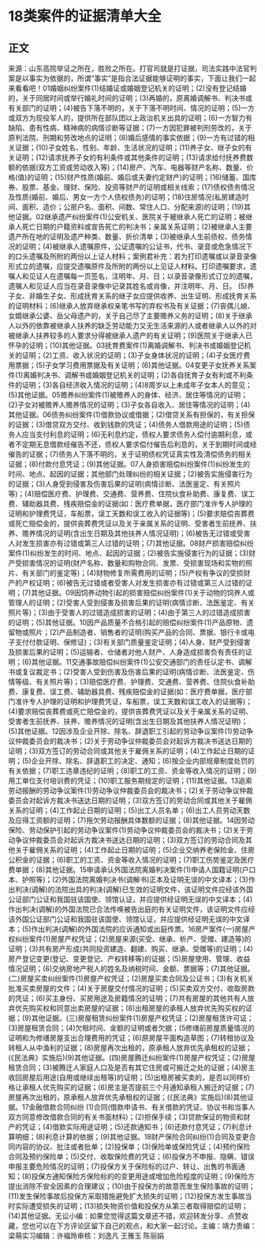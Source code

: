 # 18类案件的证据清单大全
## 正文
来源：山东高院举证之所在，胜败之所在。打官司就是打证据，司法实践中法官判案是以事实为依据的，所谓“事实”是指合法证据能够证明的事实，下面让我们一起来看看吧！01婚姻纠纷案件(1)结婚证或婚姻登记机关的证明；(2)没有登记结婚的，关于同居时间或举行婚礼时间的证明；(3)再婚的，原离婚调解书、判决书或有关部门的证明；(4)被告下落不明的，关于下落不明时间、情况的证明；(5)一方或双方为现役军人的，提供所在部队团以上政治机关出具的证明；(6)一方智力有缺陷、患有性病、精神病的病情诊断等证据；(7)一方因犯罪被判刑劳改的，关于原判法院、刑期和劳改地点的证明；(8)婚后感情的事实依据；(9)一方有过错的相关证据；(10)子女姓名、性别、年龄、生活状况的证明；(11)养子女、继子女的有关证明；(12)请求抚养子女的有利条件或其他条件的证明；(13)请求给付抚养费数额的依据(双方工资或劳动收入等)；(14)房产、汽车、电器等财产名称、数量、价格(值)的证明；(15)财产性质(婚前、婚后或夫妻约定财产)的证明；(16)储蓄、国库券、股票、基金、理财、保险、投资等财产的证明或相关线索；(17)债权债务情况及性质(婚前、婚后、男女一方个人债权债务)的证明；(18)住房情况(私房建造时间、面积、造价；公房户名、面积、间数、常住人口、分配来源)的证明；(19)其他证据。02继承遗产纠纷案件(1)公安机关、医院关于被继承人死亡的证明；被继承人死亡日期的户籍资料或宣告死亡的判决书；亲属关系证明；(2)被继承人主要遗产所在地的证明及遗产种类、数量、折价清单；(3)被继承人生前债权、债务情况的证明；(4)被继承人遗嘱原件，公证遗嘱的公证书，代书、录音或危急情况下的口头遗嘱及所附的两份以上证人材料；案例君补充：若为打印遗嘱或以录音录像形式立的遗嘱，应提交遗嘱原件及所附的两份以上见证人材料。打印遗嘱要求，遗嘱人和见证人在遗嘱每一页签名，注明年、月、日；以录音录像形式订立的遗嘱，遗嘱人和见证人应当在录音录像中记录其姓名或肖像，并注明年、月、日。 (5)养子女、非婚生子女、形成抚育关系的继子女应提供收养、出生证明、形成抚育关系的证明材料；(6)继承人放弃继承权亲笔书写的弃权书及有关证据；(7)丧偶儿媳、女婿继承公婆、岳父母遗产的，关于自己尽了主要赡养义务的证明；(8)关于继承人以外的依靠被继承人扶养的缺乏劳动能力又无生活来源的人或者继承人以外的对被继承人扶养较多的人要求分得被继承人遗产的有关证明；(9)医院关于继承人已怀孕的证明；(10)其他证据。03抚育费案件(1)离婚调解书、判决书或婚姻登记机关的证明；(2)工资、收入状况的证明；(3)子女身体状况的证明；(4)子女医疗费用票据；(5)子女学习费用票据及有关证明；(6)其他证据。04变更子女抚养关系案件(1)离婚判决书、调解书或婚姻登记机关的证明；(2)各自抚育子女有利或不利条件的证明；(3)各自经济收入情况的证明；(4)8周岁以上未成年子女本人的意见；(5)其他证据。05赡养纠纷案件(1)被赡养人的身体、经济、居住等情况的证明；(2)子女对被赡养人赡养情况的证明；(3)子女各自收入、居住等情况的证明；(4)其他证据。06债务纠纷案件(1)借款协议或借据；(2)借贷关系有担保的，有关担保的证据；(3)借贷双方交付、收到钱款的凭证；(4)债务人借款用途的证明；(5)债务人应当支付利息的证明；(6)无利息约定，债权人要求债务人偿付逾期利息，或者不定期无息借款经催告不还，债权人要求偿付催告后利息的，关于到期时间或经催告的证据；(7)债务人下落不明的，关于证明债权凭证真实性及清偿债务的相关证据；(8)付款付息凭证；(9)其他证据。07人身损害赔偿纠纷案件(1)纠纷发生的时间、地点、起因的证据；其他部门处理纠纷的相关证据；(2)被告实施侵害行为的证据；(3)人身受到侵害及伤害后果的证明(病情诊断、法医鉴定、有关照片等)；(4)赔偿医疗费、护理费、交通费、营养费、住院伙食补助费、康复费、误工费、辅助器具费、残疾赔偿金的证据(如：医疗费单据，医疗部门准许专人护理的证明和护理费凭证，车船票，误工天数和误工收入的证据等)；(5)要求赔偿丧葬费或死亡赔偿金的，提供丧葬费凭证以及关于亲属关系的证明、受害者生前抚养、扶养、赡养情况的证明(含出生日期及其他扶养人情况证明)；(6)被告无过错或受害人对发生损害亦有过错或第三人过错的证明；(7)其他证据。08财产损害赔偿纠纷案件(1)纠纷发生的时间、地点、起因的证据；(2)被告实施侵害行为的证据；(3)财产受损害情况的证明(财产名称、数量和购物合同、发票、受损害现场和实物的照片、有关部门的鉴定等)；(4)财物修复所需费用的证明；(5)产权有争议的受损财产的产权证明；(6)被告无过错或者受害人对发生损害亦有过错或第三人过错的证明；(7)其他证据。09因饲养动物引起的损害赔偿纠纷案件(1)关于动物的饲养人或管理人的证明；(2)受害人受到侵害及损害后果的证明(病情诊断、法医鉴定、有关照片等)；(3)由于受害人的过错造成损害的证明；(4)由于第三人的过错造成损害的证明；(5)其他证据。10因产品质量不合格引起的赔偿纠纷案件(1)产品原物、遗留物或照片；(2)产品制造者、销售者的证明(购买产品的合同、票据、银行卡或电子支付付款证明、保修证)；(3)有关部门质量鉴定证明；(4)人身、财产受到侵害及损害后果的证明；(5)运输者、仓储者对他人财产、人身造成损害负有责任的证明；(6)其他证据。11交通事故赔偿纠纷案件(1)公安交通部门的责任认定书、调解书或复议裁定书；(2)受害人受到伤害及伤害后果的证明(病情诊断、法医鉴定、伤情等级、有关照片等)；(3)赔偿医疗费、护理费、交通费、营养费、住院伙食补助费、康复费、误工费、辅助器具费、残疾赔偿金的证据(如：医疗费单据，医疗部门准许专人护理的证明和护理费凭证，车船票，误工天数和误工收入的证据等)；(4)要求赔偿丧葬费或死亡赔偿金的，提供丧葬费凭证以及关于亲属关系的证明、受害者生前抚养、扶养、赡养情况的证明(含出生日期及其他扶养人情况证明)；(5)其他证据。12因涉及企业开除、除名、辞退职工引起的劳动争议案件(1)劳动争议仲裁委员会的裁决书；(2)关于劳动争议仲裁委员会对起诉方裁决书送达日期的证明；(3)双方签订的劳动合同或其他关于雇佣关系的证明；(4)工作起止日期的证明；(5)企业开除、除名、辞退职工的决定、通知；(6)按企业内部规章制度处罚的有关依据；(7)职工违章违纪的证明；(8)职工的工资、资金等收入情况的证明；(9)用工单位支付培训费的凭证；(10)职工服务期规定的证明；(11)其他证据。13追索劳动报酬的劳动争议案件(1)劳动争议仲裁委员会的裁决书；(2)关于劳动争议仲裁委员会对起诉方裁决书送达日期的证明；(3)双方签订的劳动合同或其他关于雇佣关系的证明；(4)工作起止日期的证明；(5)出工人员名单；(6)出工人员劳动天数及应得工资额的证明；(7)拖欠劳动报酬具体数额的证据；(8)其他证据。14因劳动保险、劳动保护引起的劳动争议案件(1)劳动争议仲裁委员会的裁决书；(2)关于劳动争议仲裁委员会对起诉方裁决书送达日期的证明；(3)双方签订的劳动合同及其他关于雇佣关系的证明；(4)工作起止日期的证明；(5)企业交纳养老保险金、住房公积金的证据；(6)职工的工资、资金等收入情况的证明；(7)职工伤势鉴定及医疗费单据；(8)其他证据。15申请承认外国法院离婚判决案件(1)申请人国籍证明(户口本、护照等)；(2)外国法院离婚判决书(调解书)正本及证明无误的中文译本；(3)作出判决(调解)的法院出具的判决(调解)已生效的证明文件，该证明文件应经该外国公证部门公证和我国驻该国使、领馆认证，并应提供经证明无误的中文译本；(4)作出判决(调解)的外国法院已合法传唤被告出庭的有关证明文件，该证明文件应经该外国公证部门公证和我国驻该国使、领馆认证，并应提供经证明无误的中文译本；(5)作出判决(调解)的外国法院的应诉通知或出庭传票。16房产案件(一)房屋产权纠纷案件(1)房屋产权凭证；(2)房屋来源(买受、继承、析产、受赠、建造等)的证明；(3)共有房产形成(共同投资建造、翻建、购买、继承、受赠等)的证明；(4)房产登记变更(登记、变更登记、产权转移等)的证据；(5)房屋使用、管理、收益情况证明；(6)交纳房地产税人的姓名及纳税时间、金额、票据等；(7)其他证据。(二)房屋买卖纠纷案件(1)房屋产权凭证；(2)房屋买卖合同及公证书；(3)有关机关批准买卖房屋的文件；(4)关于房屋交付情况的证明；(5)买卖双方交付、收取房款的凭证；(6)买主身份、买房用途及房籍情况的证明；(7)共有房屋的其他共有人放弃优先购买权和同意出卖房屋的证据；(8)出租房屋的承租人放弃优先购买权的证据；(9)其他证据。(三)房屋租赁纠纷案件(1)房屋产权凭证；(2)房屋租赁许可证；(3)房屋租赁合同；(4)欠租时间、金额的证明或者欠据；(5修缮前房屋质量情况的证明和为修缮房屋支出合理费用的凭证；(6)原房屋平面构造草图；(7)转租协议及转租人从中渔利的证据；(8)房屋再次出租的，原承租人放弃优先承租权的证据；(《民法典》实施后)(9)其他证据。(四)房屋腾迁纠纷案件(1)房屋产权凭证；(2)房屋租赁合同；(3)被腾迁人家庭人口及是否有其它住房或可搬迁之处的证据；(4)房主收回房屋后用途(自用或继续出租等)的证明；(5)出租房被买卖的，是否以同样价格让承租人优先购买的证据；(6)房主是否提前三个月通知承租人搬迁的证据；(7)房屋再次出租的，原承租人放弃优先承租权的证据；(《民法典》实施后)(8)其他证据。17金融借款合同纠纷 (1)合同(借款申请书、有关借款的凭证、协议书和当事人双方同意修改借款合同的有关书面材料)；(2)担保手续；(3)贷款保证的物资和财产的凭证；(4)借款实际用途证明；(5)还款通知书；(6)还款付息凭证；(7)利息计算明细；(8)利息计算的依据；(9)其他证据。18财产保险合同纠纷(1)合同及变更合同内容的协议、批注或者批单；(2)投保单；(3)保险单或保险凭证；(4)预约保险合同及预约保险单；(5)交付、收取保险费的凭证；(6)投保方不申报、隐瞒、错误申报主要危险情况的证明；(7)投保方关于保险标的过户、转让、出售的书面通知；(8)投保方通知保险方保险标的的变更用途或增加危险程度的证明；(9)保险方提出消除不安全因素的合理建议；(10)由于投保方的故意而发生保险事故的证明；(11)发生保险事故后投保方采取措施避免扩大损失的证明；(12)投保方发生事故当时实际遭受损失的证明；(13)损失物资价值和投保方从第三者取得赔偿的证明；(14)其他证据。无讼小编：如果您觉得这篇文章还不错，欢迎转发分享、点赞收藏，您也可以在下方评论区留下自己的观点，和大家一起讨论。主编：靖力责编：梁萌实习编辑：许福玲审核：刘逸凡 王雅玉 陈丽娟